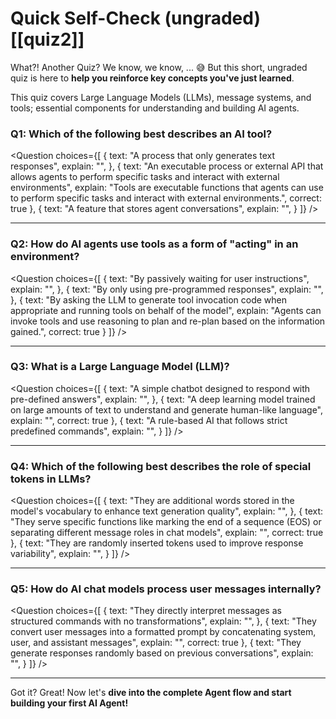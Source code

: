 # Quick Self-Check (ungraded) [[quiz2]] 


What?! Another Quiz? We know, we know, ... 😅 But this short, ungraded quiz is here to **help you reinforce key concepts you've just learned**.

This quiz covers Large Language Models (LLMs), message systems, and tools; essential components for understanding and building AI agents.

### Q1: Which of the following best describes an AI tool?

<Question
choices={[
{
text: "A process that only generates text responses",
explain: "",
},
{
text: "An executable process or external API that allows agents to perform specific tasks and interact with external environments",
explain: "Tools are executable functions that agents can use to perform specific tasks and interact with external environments.",
correct: true
},
{
text: "A feature that stores agent conversations",
explain: "",
}
]}
/>

---

### Q2: How do AI agents use tools as a form of "acting" in an environment?

<Question
choices={[
{
text: "By passively waiting for user instructions",
explain: "",
},
{
text: "By only using pre-programmed responses",
explain: "",
},
{
text: "By asking the LLM to generate tool invocation code when appropriate and running tools on behalf of the model",
explain: "Agents can invoke tools and use reasoning to plan and re-plan based on the information gained.",
correct: true
}
]}
/>

---

### Q3: What is a Large Language Model (LLM)?

<Question
choices={[
{
text: "A simple chatbot designed to respond with pre-defined answers",
explain: "",
},
{
text: "A deep learning model trained on large amounts of text to understand and generate human-like language",
explain: "",
correct: true
},
{
text: "A rule-based AI that follows strict predefined commands",
explain: "",
}
]}
/>

---

### Q4: Which of the following best describes the role of special tokens in LLMs?

<Question
choices={[
{
text: "They are additional words stored in the model's vocabulary to enhance text generation quality",
explain: "",
},
{
text: "They serve specific functions like marking the end of a sequence (EOS) or separating different message roles in chat models",
explain: "",
correct: true
},
{
text: "They are randomly inserted tokens used to improve response variability",
explain: "",
}
]}
/>

---

### Q5: How do AI chat models process user messages internally?

<Question
choices={[
{
text: "They directly interpret messages as structured commands with no transformations",
explain: "",
},
{
text: "They convert user messages into a formatted prompt by concatenating system, user, and assistant messages",
explain: "",
correct: true
},
{
text: "They generate responses randomly based on previous conversations",
explain: "",
}
]}
/>

---


Got it? Great! Now let's **dive into the complete Agent flow and start building your first AI Agent!**
